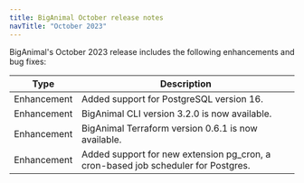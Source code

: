 ```yaml
---
title: BigAnimal October release notes
navTitle: "October 2023"
---
```


BigAnimal's October 2023 release includes the following enhancements and bug fixes:

|    Type     |                                    Description                                    |
| ----------- | --------------------------------------------------------------------------------- |
| Enhancement | Added support for PostgreSQL version 16.                                          |
| Enhancement | BigAnimal CLI version 3.2.0 is now available.                                     |
| Enhancement | BigAnimal Terraform version 0.6.1 is now available.                               |
| Enhancement | Added support for new extension pg_cron, a cron-based job scheduler for Postgres. |
